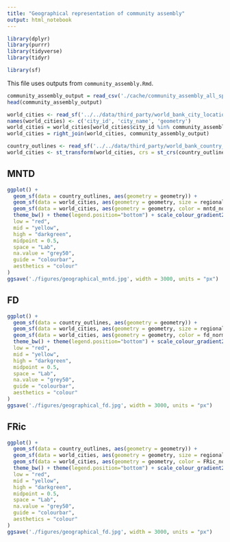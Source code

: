 ```yaml
---
title: "Geographical representation of community assembly"
output: html_notebook
---
```


```r
library(dplyr)
library(purrr)
library(tidyverse)
library(tidyr)

library(sf)
```

This file uses outputs from `community_assembly.Rmd`.

```r
community_assembly_output = read_csv('./cache/community_assembly_all_species_result.csv')
head(community_assembly_output)
```

```r
world_cities <- read_sf('../../data/third_party/world_bank_city_locations/world_bank_city_locations.shp')
names(world_cities) <- c('city_id', 'city_name', 'geometry')
world_cities = world_cities[world_cities$city_id %in% community_assembly_output$city_id,]
world_cities = right_join(world_cities, community_assembly_output)
```

```r
country_outlines <- read_sf('../../data/third_party/world_bank_country_outlines/world-administrative-boundaries.shp')
world_cities <- st_transform(world_cities, crs = st_crs(country_outlines))
```

## MNTD
```r
ggplot() +  
  geom_sf(data = country_outlines, aes(geometry = geometry)) +
  geom_sf(data = world_cities, aes(geometry = geometry, size = regional_pool_size)) +
  geom_sf(data = world_cities, aes(geometry = geometry, color = mntd_normalised, size = urban_pool_size), show.legend = "point") +
  theme_bw() + theme(legend.position="bottom") + scale_colour_gradient2(
  low = "red",
  mid = "yellow",
  high = "darkgreen",
  midpoint = 0.5,
  space = "Lab",
  na.value = "grey50",
  guide = "colourbar",
  aesthetics = "colour"
)
ggsave('./figures/geographical_mntd.jpg', width = 3000, units = "px")
```


## FD
```r
ggplot() +  
  geom_sf(data = country_outlines, aes(geometry = geometry)) +
  geom_sf(data = world_cities, aes(geometry = geometry, size = regional_pool_size)) +
  geom_sf(data = world_cities, aes(geometry = geometry, color = fd_normalised, size = urban_pool_size), show.legend = "point") +
  theme_bw() + theme(legend.position="bottom") + scale_colour_gradient2(
  low = "red",
  mid = "yellow",
  high = "darkgreen",
  midpoint = 0.5,
  space = "Lab",
  na.value = "grey50",
  guide = "colourbar",
  aesthetics = "colour"
)
ggsave('./figures/geographical_fd.jpg', width = 3000, units = "px")
```

## FRic
```r
ggplot() +  
  geom_sf(data = country_outlines, aes(geometry = geometry)) +
  geom_sf(data = world_cities, aes(geometry = geometry, size = regional_pool_size)) +
  geom_sf(data = world_cities, aes(geometry = geometry, color = FRic_normalised, size = urban_pool_size), show.legend = "point") +
  theme_bw() + theme(legend.position="bottom") + scale_colour_gradient2(
  low = "red",
  mid = "yellow",
  high = "darkgreen",
  midpoint = 0.5,
  space = "Lab",
  na.value = "grey50",
  guide = "colourbar",
  aesthetics = "colour"
)
ggsave('./figures/geographical_fd.jpg', width = 3000, units = "px")
```